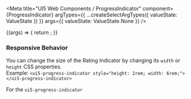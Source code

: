 

<Meta
  title="UI5 Web Components / ProgressIndicator"
  component={ProgressIndicator}
  argTypes={{
    ...createSelectArgTypes({ valueState: ValueState })
  }}
  args={{
    valueState: ValueState.None
  }}
/>

<DocsHeader />

<Canvas>
  <Story name="Default">
    {(args) => {
      return <ProgressIndicator {...args} />;
    }}
  </Story>
</Canvas>

<ArgsTable story="." />
<h3>Responsive Behavior</h3>
You can change the size of the Rating Indicator by changing its <code>width</code> or <code>height</code> CSS
properties. <br />
Example: <code>&lt;ui5-progress-indicator style="height: 2rem; width: 6rem;">&lt;/ui5-progress-indicator></code>

For the <code>ui5-progress-indicator</code>
